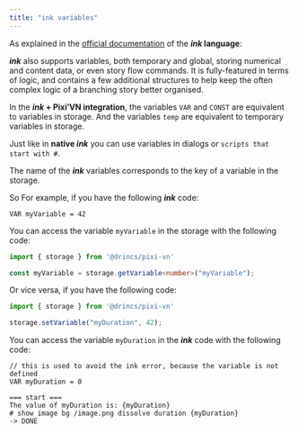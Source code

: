 ```yaml
---
title: "ink variables"
---
```


As explained in the [official documentation](https://github.com/inkle/ink/blob/master/Documentation/WritingWithInk#part-3-variables-and-logic) of the ***ink* language**:

***ink*** also supports variables, both temporary and global, storing numerical and content data, or even story flow commands. It is fully-featured in terms of logic, and contains a few additional structures to help keep the often complex logic of a branching story better organised.

In the ***ink* + Pixi’VN integration**, the variables `VAR` and `CONST` are equivalent to <DynamicLink href="/start/storage">variables in storage</DynamicLink>. And the variables `temp` are equivalent to <DynamicLink href="/start/storage#temporary-storage">temporary variables in storage</DynamicLink>.

Just like in **native *ink*** you can use variables in dialogs or `scripts that start with #`.

The name of the ***ink*** variables corresponds to the key of a variable in the <DynamicLink href="/start/storage">storage</DynamicLink>.

So For example, if you have the following ***ink*** code:

```ink
VAR myVariable = 42
```

You can access the variable `myVariable` in the <DynamicLink href="/start/storage">storage</DynamicLink> with the following code:

```typescript
import { storage } from '@drincs/pixi-vn'

const myVariable = storage.getVariable<number>("myVariable");
```

Or vice versa, if you have the following code:

```typescript
import { storage } from '@drincs/pixi-vn'

storage.setVariable("myDuration", 42);
```

You can access the variable `myDuration` in the ***ink*** code with the following code:

```ink
// this is used to avoid the ink error, because the variable is not defined
VAR myDuration = 0

=== start ===
The value of myDuration is: {myDuration}
# show image bg /image.png dissolve duration {myDuration}
-> DONE
```
